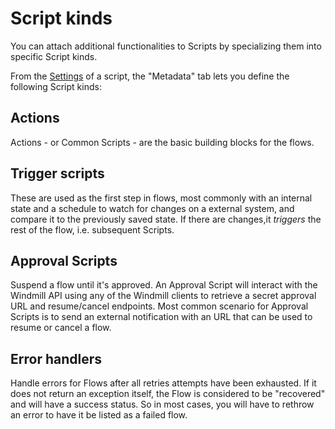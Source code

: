 
# Script kinds

You can attach additional functionalities to Scripts by specializing them into
specific Script kinds.

From the [Settings](./settings.mdx) of a script, the "Metadata" tab lets you define the following Script kinds:

## Actions

Actions - or Common Scripts - are the basic building blocks for the flows.

<div className="grid grid-cols-2 gap-6 mb-4">
	<DocCard
		title="Scripts quickstart"
		description="Start writing scripts in Python, TypeScript, Go, PHP, Bash and Sql."
		href="/docs/getting_started/scripts_quickstart"
	/>
	<DocCard
		title="Flows quickstart"
		description="Learn how to build flows."
		href="/docs/getting_started/flows_quickstart"
	/>
</div>

## Trigger scripts

These are used as the first step in flows, most commonly with an internal
state and a schedule to watch for changes on a
external system, and compare it to the previously saved state. If there are
changes,it _triggers_ the rest of the flow, i.e. subsequent Scripts.

<div className="grid grid-cols-2 gap-6 mb-4">
	<DocCard
		title="Trigger scripts"
		description="Trigger scripts are designed to pull data from an external source and return all of the new items since the last run, without resorting to external webhooks."
		href="/docs/flows/flow_trigger"
	/>
	<DocCard
		title="Schedules"
		description="Windmill provides the same set of features as CRON, but with a user interface and control panels."
		href="/docs/core_concepts/scheduling"
	/>
</div>

## Approval Scripts

Suspend a flow until it's approved. An Approval Script will interact with the
Windmill API using any of the Windmill clients to retrieve a secret approval URL
and resume/cancel endpoints. Most common scenario for Approval Scripts is to
send an external notification with an URL that can be used to resume or cancel a
flow.

<div className="grid grid-cols-2 gap-6 mb-4">
	<DocCard
		title="Suspend & Approval / Prompts"
		description="Flows can be suspended until resumed or canceled event(s) are received."
		href="/docs/flows/flow_approval"
	/>
</div>

## Error handlers

Handle errors for Flows after all retries attempts have been exhausted. If it
does not return an exception itself, the Flow is considered to be "recovered"
and will have a success status. So in most cases, you will have to rethrow an
error to have it be listed as a failed flow.

<div className="grid grid-cols-2 gap-6 mb-4">
	<DocCard
		title="Error handler"
		description="The error handler is a special flow step that is executed when an error occurs in the flow."
		href="/docs/flows/flow_error_handler"
	/>
</div>
